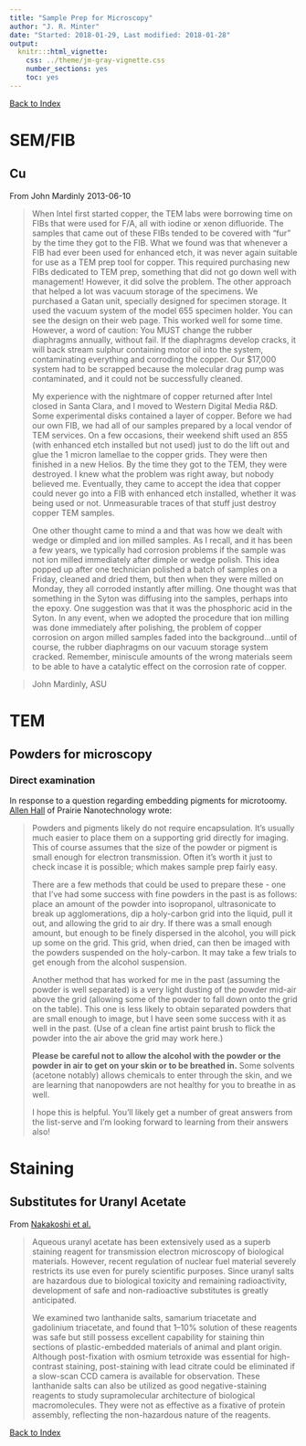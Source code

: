 ```yaml
---
title: "Sample Prep for Microscopy"
author: "J. R. Minter"
date: "Started: 2018-01-29, Last modified: 2018-01-28"
output:
  knitr:::html_vignette:
    css: ../theme/jm-gray-vignette.css
    number_sections: yes
    toc: yes
---
```


[Back to Index](../README.html)

# SEM/FIB

## Cu
From John Mardinly 2013-06-10

> When Intel first started copper, the TEM labs were borrowing time on
> FIBs that were used for F/A, all with iodine or xenon difluoride. The
> samples that came out of these FIBs tended to be covered with "fur"
> by the time they got to the FIB. What we found was that whenever a
> FIB had ever been used for enhanced etch, it was never again suitable
> for use as a TEM prep tool for copper. This required purchasing new
> FIBs dedicated to TEM prep, something that did not go down well
> with management! However, it did solve the problem. The other
> approach that helped a lot was vacuum storage of the specimens.
> We purchased a Gatan unit, specially designed for specimen storage.
> It used the vacuum system of the model 655 specimen holder.
> You can see the design on their web page. This worked well
> for some time. However, a word of caution: You MUST change the
> rubber diaphragms annually, without fail. If the diaphragms
> develop cracks, it will back stream sulphur containing motor
> oil into the system, contaminating everything and corroding
> the copper. Our $17,000 system had to be scrapped because
> the molecular drag pump was contaminated, and it could not
> be successfully cleaned.
>
> My experience with the nightmare of copper returned after
> Intel closed in Santa Clara, and I moved to Western Digital
> Media R&D. Some experimental disks contained a layer of
> copper. Before we had our own FIB, we had all of our samples
> prepared by a local vendor of TEM services. On a few
> occasions, their weekend shift used an 855 (with enhanced
> etch installed but not used) just to do the lift out
> and glue the 1 micron lamellae to the copper grids. They
> were then finished in a new Helios. By the time they
> got to the TEM, they were destroyed. I knew what the
> problem was right away, but nobody believed me.
> Eventually, they came to accept the idea that copper
> could never go into a FIB with enhanced etch installed,
> whether it was being used or not. Unmeasurable traces
> of that stuff just destroy copper TEM samples.
> 
> One other thought came to mind a and that was how we dealt with
> wedge or dimpled and ion milled samples. As I recall, and it
> has been a few years, we typically had corrosion problems if
> the sample was not ion milled immediately after dimple or
> wedge polish. This idea popped up after one technician
> polished a batch of samples on a Friday, cleaned and dried
> them, but then when they were milled on Monday, they all
> corroded instantly after milling. One thought was that
> something in the Syton was diffusing into the samples,
> perhaps into the epoxy. One suggestion was that it was
> the phosphoric acid in the Syton. In any event, when we
> adopted the procedure that ion milling was done immediately
> after polishing, the problem of copper corrosion on argon
> milled samples faded into the background...until of course,
> the rubber  diaphragms on our vacuum storage system
> cracked. Remember, miniscule amounts of the wrong materials
> seem to be able to have a catalytic effect on the
> corrosion rate of copper.

> John Mardinly, ASU

# TEM

## Powders for microscopy

### Direct examination

In response to a question regarding embedding pigments for microtoomy.
[Allen Hall](mailto:ajhall@prairienanotech.com) of Prairie
Nanotechnology wrote:

> Powders and pigments likely do not require encapsulation.  It's
> usually much easier to place them on a supporting grid directly for
> imaging. This of course assumes that the size of the powder or pigment
> is small enough for electron transmission.  Often it's worth it just
> to check incase it is possible; which makes sample prep fairly easy.
> 
> There are a few methods that could be used to prepare these - one that
> I've had some success with fine powders in the past is as follows:
> place an amount of the powder into isopropanol, ultrasonicate to break
> up agglomerations, dip a holy-carbon grid into the liquid, pull it
> out, and allowing the grid to air dry.  If there was a small enough 
> amount, but enough to be finely dispersed in the alcohol, you will
> pick up some on the grid.  This grid, when dried, can then be imaged
> with the powders suspended on the holy-carbon.  It may take a few
> trials to get enough from the alcohol suspension.
> 
> Another method that has worked for me in the past (assuming the
> powder is well separated) is a very light dusting of the powder
> mid-air above the grid (allowing some of the powder to
> fall down onto the grid on the table). This one is less likely to
> obtain separated powders that are small enough to image, but I have
> seen some success with it as well in the past.  (Use of a clean fine
> artist paint brush to flick the powder into the air above the grid may
> work here.)
> 
> **Please be careful not to allow the alcohol with the powder or the**
> **powder in air to get on your skin or to be breathed in.**
> Some solvents (acetone notably) allows chemicals to enter through the
> skin, and we are learning that nanopowders are not healthy for you to
> breathe in as well.
> 
> I hope this is helpful.  You'll likely get a number of great answers
> from the list-serve and I'm looking forward to learning from their
> answers also!



# Staining

## Substitutes for Uranyl Acetate

From [Nakakoshi et al.](http://jmicro.oxfordjournals.org/content/60/6/401.abstract?etoc)

> Aqueous uranyl acetate has been extensively used as a superb staining
> reagent for transmission electron microscopy of biological materials.
> However, recent regulation of nuclear fuel material severely restricts
> its use even for purely scientific purposes. Since uranyl salts are
> hazardous due to biological toxicity and remaining radioactivity,
> development of safe and non-radioactive substitutes is greatly
> anticipated.
> 
> We examined two lanthanide salts, samarium triacetate and gadolinium
> triacetate, and found that 1–10% solution of these reagents was safe
> but still possess excellent capability for staining thin sections of
> plastic-embedded materials of animal and plant origin. Although
> post-fixation with osmium tetroxide was essential for high-contrast
> staining, post-staining with lead citrate could be eliminated if a
> slow-scan CCD camera is available for observation. These lanthanide
> salts can also be utilized as good negative-staining reagents to study
> supramolecular architecture of biological macromolecules. They were
> not as effective as a fixative of protein assembly, reflecting the
> non-hazardous nature of the reagents.


[Back to Index](../README.html)